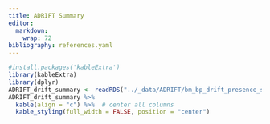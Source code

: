 ```yaml
---
title: ADRIFT Summary
editor: 
  markdown: 
    wrap: 72
bibliography: references.yaml
---
```


```r
#install.packages('kableExtra')
library(kableExtra)
library(dplyr)
ADRIFT_drift_summary <- readRDS("../_data/ADRIFT/bm_bp_drift_presence_summary.rds")
ADRIFT_drift_summary %>%
  kable(align = "c") %>%  # center all columns
  kable_styling(full_width = FALSE, position = "center")
```
